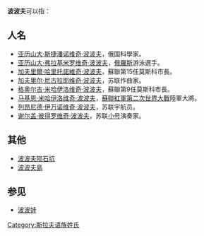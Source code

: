 '''波波夫'''可以指：
==人名==
* [[亚历山大·波波夫|亚历山大·斯捷潘诺维奇·波波夫]]，俄国科學家。
* [[亞歷山大·波波夫_(游泳運動員)|亚历山大·弗拉基米罗维奇·波波夫]]，[[俄羅斯|俄羅斯]]游泳選手。
* [[加夫里爾·哈里托諾維奇·波波夫|加夫里爾·哈里托諾維奇·波波夫]]，蘇聯第15任莫斯科市長。
* [[加夫里尔·尼古拉耶维奇·波波夫|加夫里尔·尼古拉耶维奇·波波夫]]，苏联作曲家。
* [[格奥尔吉·米哈伊洛维奇·波波夫|格奥尔吉·米哈伊洛维奇·波波夫]]，蘇聯第9任莫斯科市長。
* [[馬基恩·波波夫|马基恩·米哈伊洛维奇·波波夫]]，[[蘇聯紅軍|蘇聯紅軍]][[第二次世界大戰|第二次世界大戰]]陸軍大將。
* [[列昂尼德·伊万诺维奇·波波夫|列昂尼德·伊万诺维奇·波波夫]]，苏联宇航员。
* [[谢尔盖·彼得罗维奇·波波夫|谢尔盖·彼得罗维奇·波波夫]]，苏联[[小号|小号]]演奏家。
==其他==
*[[波波夫陨石坑|波波夫陨石坑]]
*[[波波夫島|波波夫島]]
==参见==
*[[波波娃|波波娃]]
{{disambig|Popov|Cat=三字人名消歧义}}
[[Category:斯拉夫语族姓氏|Category:斯拉夫语族姓氏]]